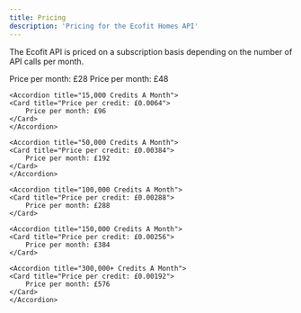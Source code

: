 ```yaml
---
title: Pricing
description: 'Pricing for the Ecofit Homes API'
---
```


The Ecofit API is priced on a subscription basis depending on the number of API calls per month. 


<AccordionGroup>
  <Accordion title="2,000 credits a month">
    <Card title="Price per credit: £0.014">
        Price per month: £28
    </Card>
  </Accordion>

  <Accordion title="5,000 Credits A Month">
    <Card title="Price per credit: £0.0096">
        Price per month: £48
    </Card>
  </Accordion>

    <Accordion title="15,000 Credits A Month">
    <Card title="Price per credit: £0.0064">
        Price per month: £96
    </Card>
    </Accordion>

    <Accordion title="50,000 Credits A Month">
    <Card title="Price per credit: £0.00384">
        Price per month: £192
    </Card>
    </Accordion>

    <Accordion title="100,000 Credits A Month">
    <Card title="Price per credit: £0.00288">
        Price per month: £288
    </Card>
  </Accordion>

    <Accordion title="150,000 Credits A Month">
    <Card title="Price per credit: £0.00256">
        Price per month: £384
    </Card>
  </Accordion>

    <Accordion title="300,000+ Credits A Month">
    <Card title="Price per credit: £0.00192">
        Price per month: £576
    </Card>
    </Accordion>


</AccordionGroup>